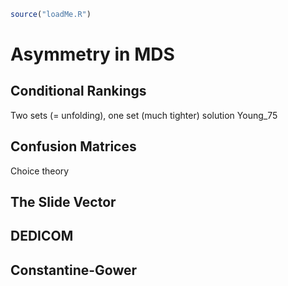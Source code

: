 ```r
source("loadMe.R")
```

# Asymmetry in MDS {#asymmds}

## Conditional Rankings

Two sets (= unfolding), one set (much tighter) solution
Young_75

## Confusion Matrices

Choice theory

## The Slide Vector

## DEDICOM

## Constantine-Gower